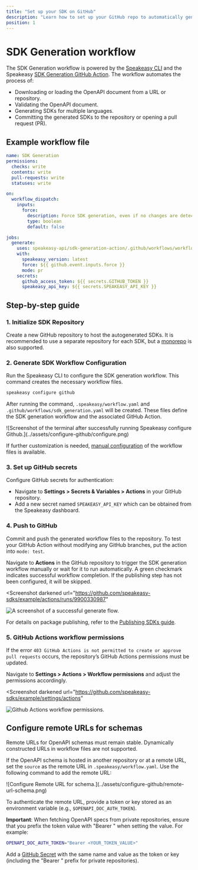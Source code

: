 ```yaml
---
title: "Set up your SDK on GitHub"
description: "Learn how to set up your GitHub repo to automatically generate and publish SDKs using the Speakeasy GitHub workflow."
position: 1
---
```



# SDK Generation workflow

The SDK Generation workflow is powered by the [Speakeasy CLI](https://github.com/speakeasy-api/speakeasy) and the Speakeasy [SDK Generation GitHub Action](https://github.com/speakeasy-api/sdk-generation-action). The workflow automates the process of:

- Downloading or loading the OpenAPI document from a URL or repository.
- Validating the OpenAPI document.
- Generating SDKs for multiple languages.
- Committing the generated SDKs to the repository or opening a pull request (PR).

## Example workflow file

```yml
name: SDK Generation
permissions:
  checks: write
  contents: write
  pull-requests: write
  statuses: write

on:
  workflow_dispatch:
    inputs:
      force:
        description: Force SDK generation, even if no changes are detected.
        type: boolean
        default: false

jobs:
  generate:
    uses: speakeasy-api/sdk-generation-action/.github/workflows/workflow-executor.yaml@v15
    with:
      speakeasy_version: latest
      force: ${{ github.event.inputs.force }}
      mode: pr
    secrets:
      github_access_token: ${{ secrets.GITHUB_TOKEN }}
      speakeasy_api_key: ${{ secrets.SPEAKEASY_API_KEY }}
```

## Step-by-step guide

### 1. Initialize SDK Repository

Create a new GitHub repository to host the autogenerated SDKs. It is recommended to use a separate repository for each SDK, but a [monorepo](/guides/sdks/creating-a-monorepo) is also supported.

### 2. Generate SDK Workflow Configuration

Run the Speakeasy CLI to configure the SDK generation workflow. This command creates the necessary workflow files.

```bash
speakeasy configure github
```

After running the command, `.speakeasy/workflow.yaml` and `.github/workflows/sdk_generation.yaml` will be created. These files define the SDK generation workflow and the associated GitHub Action.

<Screenshot variant="cli">
  ![Screenshot of the terminal after successfully running Speakeasy configure
  Github.](../assets/configure-github/configure.png)
</Screenshot>

If further customization is needed, [manual configuration](/docs/workflow-reference/generation-reference) of the workflow files is available.

### 3. Set up GitHub secrets

Configure GitHub secrets for authentication:

- Navigate to **Settings > Secrets & Variables > Actions** in your GitHub repository.
- Add a new secret named `SPEAKEASY_API_KEY` which can be obtained from the Speakeasy dashboard.

### 4. Push to GitHub

Commit and push the generated workflow files to the repository. To test your GitHub Action without modifying any GitHub branches, put the action into `mode: test`.

Navigate to **Actions** in the GitHub repository to trigger the SDK generation workflow manually or wait for it to run automatically. A green checkmark indicates successful workflow completion. If the publishing step has not been configured, it will be skipped.

<Screenshot
  darkened
  url="https://github.com/speakeasy-sdks/example/actions/runs/9900330987"
>
  ![A screenshot of a successful generate
  flow.](../assets/configure-github/successful-workflow.png)
</Screenshot>

For details on package publishing, refer to the [Publishing SDKs guide](/docs/publish-sdk).

### 5. GitHub Actions workflow permissions

If the error `403 GitHub Actions is not permitted to create or approve pull requests` occurs, the repository’s GitHub Actions permissions must be updated.

Navigate to **Settings > Actions > Workflow permissions** and adjust the permissions accordingly.

<Screenshot
  darkened
  url="https://github.com/speakeasy-sdks/example/settings/actions"
>
  ![Github Actions workflow
  permissions.](../assets/configure-github/workflow-permissions.png)
</Screenshot>

## Configure remote URLs for schemas

<Callout title="Warning" variant="warning">
  Remote URLs for OpenAPI schemas must remain stable. Dynamically constructed
  URLs in workflow files are not supported.
</Callout>

If the OpenAPI schema is hosted in another repository or at a remote URL, set the `source` as the remote URL in `.speakeasy/workflow.yaml`. Use the following command to add the remote URL:

<Screenshot variant="cli">
  ![Configure Remote URL for
  schema.](../assets/configure-github/remote-url-schema.png)
</Screenshot>

To authenticate the remote URL, provide a token or key stored as an environment variable (e.g., `$OPENAPI_DOC_AUTH_TOKEN`).

**Important**: When fetching OpenAPI specs from private repositories, ensure that you prefix the token value with "Bearer " when setting the value. For example:

```bash
OPENAPI_DOC_AUTH_TOKEN="Bearer <YOUR_TOKEN_VALUE>"
```

Add a [GitHub Secret](https://docs.github.com/en/actions/security-guides/using-secrets-in-github-actions) with the same name and value as the token or key (including the "Bearer " prefix for private repositories).
